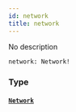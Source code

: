 ```yaml
---
id: network
title: network
---
```


No description

```graphql
network: Network!

```

### Type

#### [`Network`](/docs/graphql/objects/network)
